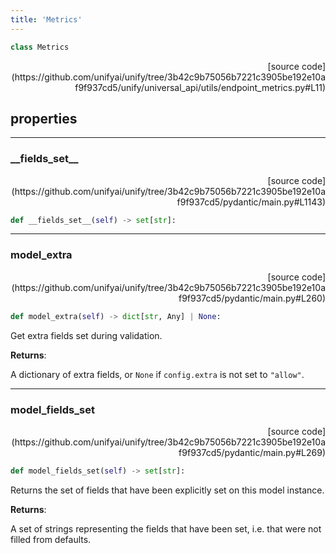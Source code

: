 ```yaml
---
title: 'Metrics'
---
```


```python
class Metrics
```

<p align="right">[source code](https://github.com/unifyai/unify/tree/3b42c9b75056b7221c3905be192e10af9f937cd5/unify/universal_api/utils/endpoint_metrics.py#L11)</p>



## properties

---

### \_\_fields\_set\_\_

<p align="right">[source code](https://github.com/unifyai/unify/tree/3b42c9b75056b7221c3905be192e10af9f937cd5/pydantic/main.py#L1143)</p>

```python
def __fields_set__(self) -> set[str]:
```



---

### model\_extra

<p align="right">[source code](https://github.com/unifyai/unify/tree/3b42c9b75056b7221c3905be192e10af9f937cd5/pydantic/main.py#L260)</p>

```python
def model_extra(self) -> dict[str, Any] | None:
```

Get extra fields set during validation.

**Returns**:

A dictionary of extra fields, or `None` if `config.extra` is not set to `"allow"`.

---

### model\_fields\_set

<p align="right">[source code](https://github.com/unifyai/unify/tree/3b42c9b75056b7221c3905be192e10af9f937cd5/pydantic/main.py#L269)</p>

```python
def model_fields_set(self) -> set[str]:
```

Returns the set of fields that have been explicitly set on this model instance.

**Returns**:

A set of strings representing the fields that have been set,
i.e. that were not filled from defaults.